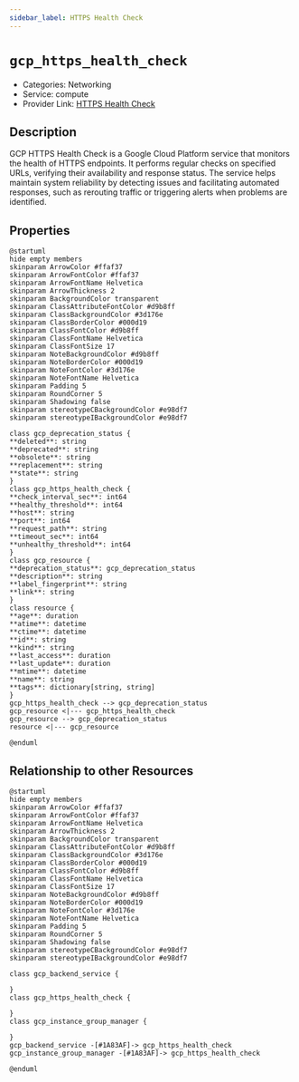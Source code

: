 ```yaml
---
sidebar_label: HTTPS Health Check
---
```


# `gcp_https_health_check`

- Categories: Networking
- Service: compute
- Provider Link: [HTTPS Health Check](https://cloud.google.com/load-balancing/docs/health-checks#https-hc)

## Description
GCP HTTPS Health Check is a Google Cloud Platform service that monitors the health of HTTPS endpoints. It performs regular checks on specified URLs, verifying their availability and response status. The service helps maintain system reliability by detecting issues and facilitating automated responses, such as rerouting traffic or triggering alerts when problems are identified.

## Properties
<ZoomPanPinch>

```kroki imgType="plantuml" imgAlt="Diagram of HTTPS Health Check data model"
@startuml
hide empty members
skinparam ArrowColor #ffaf37
skinparam ArrowFontColor #ffaf37
skinparam ArrowFontName Helvetica
skinparam ArrowThickness 2
skinparam BackgroundColor transparent
skinparam ClassAttributeFontColor #d9b8ff
skinparam ClassBackgroundColor #3d176e
skinparam ClassBorderColor #000d19
skinparam ClassFontColor #d9b8ff
skinparam ClassFontName Helvetica
skinparam ClassFontSize 17
skinparam NoteBackgroundColor #d9b8ff
skinparam NoteBorderColor #000d19
skinparam NoteFontColor #3d176e
skinparam NoteFontName Helvetica
skinparam Padding 5
skinparam RoundCorner 5
skinparam Shadowing false
skinparam stereotypeCBackgroundColor #e98df7
skinparam stereotypeIBackgroundColor #e98df7

class gcp_deprecation_status {
**deleted**: string
**deprecated**: string
**obsolete**: string
**replacement**: string
**state**: string
}
class gcp_https_health_check {
**check_interval_sec**: int64
**healthy_threshold**: int64
**host**: string
**port**: int64
**request_path**: string
**timeout_sec**: int64
**unhealthy_threshold**: int64
}
class gcp_resource {
**deprecation_status**: gcp_deprecation_status
**description**: string
**label_fingerprint**: string
**link**: string
}
class resource {
**age**: duration
**atime**: datetime
**ctime**: datetime
**id**: string
**kind**: string
**last_access**: duration
**last_update**: duration
**mtime**: datetime
**name**: string
**tags**: dictionary[string, string]
}
gcp_https_health_check --> gcp_deprecation_status
gcp_resource <|--- gcp_https_health_check
gcp_resource --> gcp_deprecation_status
resource <|--- gcp_resource

@enduml
```

</ZoomPanPinch>


## Relationship to other Resources
<ZoomPanPinch>

```kroki imgType="plantuml" imgAlt="Diagram of HTTPS Health Check resource relationships"
@startuml
hide empty members
skinparam ArrowColor #ffaf37
skinparam ArrowFontColor #ffaf37
skinparam ArrowFontName Helvetica
skinparam ArrowThickness 2
skinparam BackgroundColor transparent
skinparam ClassAttributeFontColor #d9b8ff
skinparam ClassBackgroundColor #3d176e
skinparam ClassBorderColor #000d19
skinparam ClassFontColor #d9b8ff
skinparam ClassFontName Helvetica
skinparam ClassFontSize 17
skinparam NoteBackgroundColor #d9b8ff
skinparam NoteBorderColor #000d19
skinparam NoteFontColor #3d176e
skinparam NoteFontName Helvetica
skinparam Padding 5
skinparam RoundCorner 5
skinparam Shadowing false
skinparam stereotypeCBackgroundColor #e98df7
skinparam stereotypeIBackgroundColor #e98df7

class gcp_backend_service {

}
class gcp_https_health_check {

}
class gcp_instance_group_manager {

}
gcp_backend_service -[#1A83AF]-> gcp_https_health_check
gcp_instance_group_manager -[#1A83AF]-> gcp_https_health_check

@enduml
```

</ZoomPanPinch>




